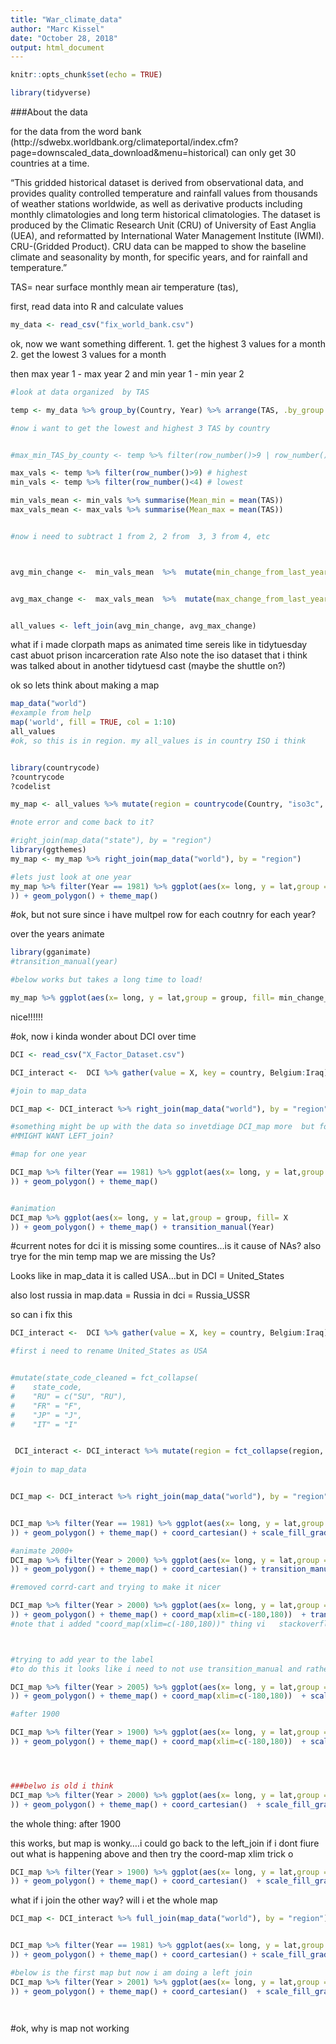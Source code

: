 ```yaml
---
title: "War_climate_data"
author: "Marc Kissel"
date: "October 28, 2018"
output: html_document
---
```


```r
knitr::opts_chunk$set(echo = TRUE)
```

```r
library(tidyverse)
```




###About the data

for the data from the word bank (http://sdwebx.worldbank.org/climateportal/index.cfm?page=downscaled_data_download&menu=historical) can only get 30 countries at a time. 

"This gridded historical dataset is derived from observational data, and provides quality controlled temperature and rainfall values from thousands of weather stations worldwide, as well as derivative products including monthly climatologies and long term historical climatologies. The dataset is produced by the Climatic Research Unit (CRU) of University of East Anglia (UEA), and reformatted by International Water Management Institute (IWMI). CRU-(Gridded Product). CRU data can be mapped to show the baseline climate and seasonality by month, for specific years, and for rainfall and temperature."



TAS= near surface monthly mean air temperature (tas), 

first, read data into R and calculate values

```r
my_data <- read_csv("fix_world_bank.csv")


```


ok, now we want something different. 
1. get the highest 3 values for a month
2. get the lowest 3 values for a month

then max year 1 - max year 2 and min year 1 - min year 2



```r
#look at data organized  by TAS

temp <- my_data %>% group_by(Country, Year) %>% arrange(TAS, .by_group =TRUE) # arrange data by TAS 

#now i want to get the lowest and highest 3 TAS by country


#max_min_TAS_by_county <- temp %>% filter(row_number()>9 | row_number()<4) # this is all. but i want mean of the high and lows so might need to do as seperate?

max_vals <- temp %>% filter(row_number()>9) # highest
min_vals <- temp %>% filter(row_number()<4) # lowest

min_vals_mean <- min_vals %>% summarise(Mean_min = mean(TAS))
max_vals_mean <- max_vals %>% summarise(Mean_max = mean(TAS))


#now i need to subtract 1 from 2, 2 from  3, 3 from 4, etc



avg_min_change <-  min_vals_mean  %>%  mutate(min_change_from_last_year = Mean_min - lag(Mean_min, default=Mean_min[1]))  


avg_max_change <-  max_vals_mean  %>%  mutate(max_change_from_last_year = Mean_max - lag(Mean_max, default=Mean_max[1])) 


all_values <- left_join(avg_min_change, avg_max_change)

```

what if i made clorpath maps as animated time sereis like in tidytuesday cast abuot prison incarceration rate
Also note the iso dataset that i think was talked about in another tidytuesd cast (maybe the shuttle on?)


ok so lets think about making a map

```r
map_data("world")
#example from help
map('world', fill = TRUE, col = 1:10)
all_values
#ok, so this is in region. my all_values is in country ISO i think


library(countrycode)
?countrycode
?codelist

my_map <- all_values %>% mutate(region = countrycode(Country, "iso3c", "country.name")) #note: used 'region' to match to map data

#note error and come back to it?


```



```r
#right_join(map_data("state"), by = "region")
library(ggthemes)
my_map <- my_map %>% right_join(map_data("world"), by = "region")

#lets just look at one year
my_map %>% filter(Year == 1981) %>% ggplot(aes(x= long, y = lat,group = group, fill= min_change_from_last_year
)) + geom_polygon() + theme_map()

```

#ok, but not sure since i have multpel row for each coutnry for each year?

over the years animate
```r
library(gganimate)
#transition_manual(year)

#below works but takes a long time to load!

my_map %>% ggplot(aes(x= long, y = lat,group = group, fill= min_change_from_last_year)) + geom_polygon() + theme_map() + transition_manual(Year)

```

nice!!!!!!

#ok, now i kinda wonder about DCI over time

```r
DCI <- read_csv("X_Factor_Dataset.csv")

DCI_interact <-  DCI %>% gather(value = X, key = country, Belgium:Iraq) %>% rename(region = country)

#join to map_data

DCI_map <- DCI_interact %>% right_join(map_data("world"), by = "region")

#something might be up with the data so invetdiage DCI_map more  but for now lest see.
#MMIGHT WANT LEFT_join?

#map for one year

DCI_map %>% filter(Year == 1981) %>% ggplot(aes(x= long, y = lat,group = group, fill= X
)) + geom_polygon() + theme_map()


#animation
DCI_map %>% ggplot(aes(x= long, y = lat,group = group, fill= X
)) + geom_polygon() + theme_map() + transition_manual(Year)

```

#current notes
for dci it is missing some countires...is it cause of NAs? also trye for the min temp map we are missing the Us? 

Looks like in map_data it is called USA...but in DCI = United_States

also lost russia
in map.data = Russia
in dci = Russia_USSR

so can i fix  this

```r
DCI_interact <-  DCI %>% gather(value = X, key = country, Belgium:Iraq) %>% rename(region = country)

#first i need to rename United_States as USA 


#mutate(state_code_cleaned = fct_collapse(
#    state_code,
#    "RU" = c("SU", "RU"),
#    "FR" = "F",
#    "JP" = "J",
#    "IT" = "I"


 DCI_interact <- DCI_interact %>% mutate(region = fct_collapse(region, "USA" = "United_States", "Russia" = "Russia_USSR"))
    
#join to map_data 


DCI_map <- DCI_interact %>% right_join(map_data("world"), by = "region") #this has all the data from worlmap


DCI_map %>% filter(Year == 1981) %>% ggplot(aes(x= long, y = lat,group = group, fill= X
)) + geom_polygon() + theme_map() + coord_cartesian() + scale_fill_gradient2(low = 'blue', high = 'red', midpoint =  .8) + labs(title = "DCI from 1980", subtitle = 'Year= {closest_state} ')

#animate 2000+
DCI_map %>% filter(Year > 2000) %>% ggplot(aes(x= long, y = lat,group = group, fill= X
)) + geom_polygon() + theme_map() + coord_cartesian() + transition_manual(Year) + scale_fill_gradient2(low = 'blue', high = 'red', midpoint =  .8) 

#removed corrd-cart and trying to make it nicer

DCI_map %>% filter(Year > 2000) %>% ggplot(aes(x= long, y = lat,group = group, fill= X
)) + geom_polygon() + theme_map() + coord_map(xlim=c(-180,180))  + transition_manual(Year) + scale_fill_gradient2(low = 'blue', high = 'red', midpoint =  .8)  
#note that i added "coord_map(xlim=c(-180,180))" thing vi   stackoverflow to avoid line appearing. 



#trying to add year to the label
#to do this it looks like i need to not use transition_manual and rather use transison_time, but this makes it a lot longer to complie

DCI_map %>% filter(Year > 2005) %>% ggplot(aes(x= long, y = lat,group = group, fill= X
)) + geom_polygon() + theme_map() + coord_map(xlim=c(-180,180))  + scale_fill_gradient2(low = 'blue', high = 'red', midpoint =  .8) + transition_time(Year) + labs(title = 'Year: {frame_time}')

#after 1900

DCI_map %>% filter(Year > 1900) %>% ggplot(aes(x= long, y = lat,group = group, fill= X
)) + geom_polygon() + theme_map() + coord_map(xlim=c(-180,180))  + scale_fill_gradient2(low = 'blue', high = 'red', midpoint =  .8) + transition_time(Year) + labs(title = 'Year: {frame_time}')




###belwo is old i think
DCI_map %>% filter(Year > 2000) %>% ggplot(aes(x= long, y = lat,group = group, fill= X
)) + geom_polygon() + theme_map() + coord_cartesian()  + scale_fill_gradient2(low = 'blue', high = 'red', midpoint =  .8) + transition_time(Year) + labs(title = 'Year: {frame_time}')
```

the whole thing:
after 1900

this works, but  map is wonky....i could go back to the left_join if i dont fiure out what is happening above and then try the coord-map xlim trick
o

```r
DCI_map %>% filter(Year > 1900) %>% ggplot(aes(x= long, y = lat,group = group, fill= X
)) + geom_polygon() + theme_map() + coord_cartesian()  + scale_fill_gradient2(low = 'blue', high = 'red', midpoint =  .8) + transition_time(Year) + labs(title = 'Year: {frame_time}')

```



what if i join the other way? will i et the whole map

```r
DCI_map <- DCI_interact %>% full_join(map_data("world"), by = "region")


DCI_map %>% filter(Year == 1981) %>% ggplot(aes(x= long, y = lat,group = group, fill= X
)) + geom_polygon() + theme_map() + coord_cartesian() + scale_fill_gradient2(low = 'blue', high = 'red', midpoint =  .8) + labs(title = "DCI from 1980", subtitle = 'Year= {closest_state} ')

#below is the first map but now i am doing a left join
DCI_map %>% filter(Year > 2001) %>% ggplot(aes(x= long, y = lat,group = group, fill= X
)) + geom_polygon() + theme_map() + coord_cartesian()  + scale_fill_gradient2(low = 'blue', high = 'red', midpoint =  .8) + transition_time(Year) + labs(title = 'Year: {frame_time}')




```


#ok, why is map not working
```r

```

